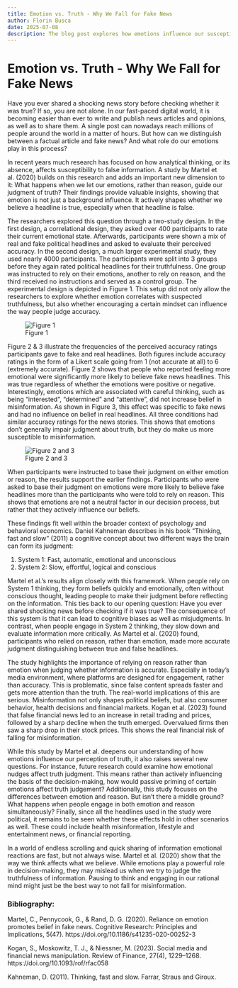 ```yaml
---
title: Emotion vs. Truth - Why We Fall for Fake News
author: Florin Busca
date: 2025-07-08
description: The blog post explores how emotions influence our susceptibility to fake news. Research reveals that heightened emotional states, whether positive or negative, increase belief in false headlines, while analytical thinking helps discern truth. Experimenters found out that instructing people to rely on emotion leads to greater acceptance of misinformation, whereas reason-based judgments improve accuracy. These findings fit within the broader context of psychology and behavioral economics. The post underscores the importance of pausing to reflect before believing or sharing news, highlighting real-world consequences of misinformation.
---
```


# Emotion vs. Truth - Why We Fall for Fake News

Have you ever shared a shocking news story before checking whether it was true? If so, you are not alone. In our fast-paced digital world, it is becoming easier than ever to write and publish news articles and opinions, as well as to share them. A single post can nowadays reach millions of people around the world in a matter of hours. But how can we distinguish between a factual article and fake news? And what role do our emotions play in this process?

In recent years much research has focused on how analytical thinking, or its absence, affects susceptibility to false information. A study by Martel et al. (2020) builds on this research and adds an important new dimension to it: What happens when we let our emotions, rather than reason, guide our judgment of truth? Their findings provide valuable insights, showing that emotion is not just a background influence. It actively shapes whether we believe a headline is true, especially when that headline is false.</p>

The researchers explored this question through a two-study design. In the first design, a correlational design, they asked over 400 participants to rate their current emotional state. Afterwards, participants were shown a mix of real and fake political headlines and asked to evaluate their perceived accuracy. In the second design, a much larger experimental study, they used nearly 4000 participants. The participants were split into 3 groups before they again rated political headlines for their truthfulness. One group was instructed to rely on their emotions, another to rely on reason, and the third received no instructions and served as a control group. The experimental design is depicted in Figure 1. This setup did not only allow the researchers to explore whether emotion correlates with suspected truthfulness, but also whether encouraging a certain mindset can influence the way people judge accuracy.


![Figure 1](florin_busca_1.png)

Figure 2 & 3 illustrate the frequencies of the perceived accuracy ratings participants gave to fake and real headlines. Both figures include accuracy ratings in the form of a Likert scale going from 1 (not accurate at all) to 6 (extremely accurate). Figure 2 shows that people who reported feeling more emotional were significantly more likely to believe fake news headlines. This was true regardless of whether the emotions were positive or negative. Interestingly, emotions which are associated with careful thinking, such as being “interested”, “determined” and “attentive”, did not increase belief in misinformation. As shown in Figure 3, this effect was specific to fake news and had no influence on belief in real headlines. All three conditions had similar accuracy ratings for the news stories. This shows that emotions don’t generally impair judgment about truth, but they do make us more susceptible to misinformation.</p>

![Figure 2 and 3](florin_busca_2.png)

When participants were instructed to base their judgment on either emotion or reason, the results support the earlier findings. Participants who were asked to base their judgment on emotions were more likely to believe fake headlines more than the participants who were told to rely on reason. This shows that emotions are not a neutral factor in our decision process, but rather that they actively influence our beliefs.

These findings fit well within the broader context of psychology and behavioral economics. Daniel Kahneman describes in his book “Thinking, fast and slow” (2011) a cognitive concept about two different ways the brain can form its judgment: 

1. System 1: Fast, automatic, emotional and unconscious
2. System 2: Slow, effortful, logical and conscious

Martel et al.’s results align closely with this framework. When people rely on System 1 thinking, they form beliefs quickly and emotionally, often without conscious thought, leading people to make their judgment before reflecting on the information. This ties back to our opening question: Have you ever shared shocking news before checking if it was true? The consequence of this system is that it can lead to cognitive biases as well as misjudgments. In contrast, when people engage in System 2 thinking, they slow down and evaluate information more critically. As Martel et al. (2020) found, participants who relied on reason, rather than emotion, made more accurate judgment distinguishing between true and false headlines.

The study highlights the importance of relying on reason rather than emotion when judging whether information is accurate. Especially in today’s media environment, where platforms are designed for engagement, rather than accuracy. This is problematic, since false content spreads faster and gets more attention than the truth. The real-world implications of this are serious. Misinformation not only shapes political beliefs, but also consumer behavior, health decisions and financial markets. Kogan et al. (2023) found that false financial news led to an increase in retail trading and prices, followed by a sharp decline when the truth emerged. Overvalued firms then saw a sharp drop in their stock prices. This shows the real financial risk of falling for misinformation.

While this study by Martel et al. deepens our understanding of how emotions influence our perception of truth, it also raises several new questions. For instance, future research could examine how emotional nudges affect truth judgment. This means rather than actively influencing the basis of the decision-making, how would passive priming of certain emotions affect truth judgement? Additionally, this study focuses on the differences between emotion and reason. But isn’t there a middle ground? What happens when people engage in both emotion and reason simultaneously? Finally, since all the headlines used in the study were political, it remains to be seen whether these effects hold in other scenarios as well. These could include health misinformation, lifestyle and entertainment news, or financial reporting.

In a world of endless scrolling and quick sharing of information emotional reactions are fast, but not always wise. Martel et al. (2020) show that the way we think affects what we believe. While emotions play a powerful role in decision-making, they may mislead us when we try to judge the truthfulness of information. Pausing to think and engaging in our rational mind might just be the best way to not fall for misinformation. </p>

### Bibliography:

Martel, C., Pennycook, G., & Rand, D. G. (2020). Reliance on emotion promotes belief in fake news. Cognitive Research: Principles and Implications, 5(47). https://doi.org/10.1186/s41235-020-00252-3

Kogan, S., Moskowitz, T. J., & Niessner, M. (2023). Social media and financial news manipulation. Review of Finance, 27(4), 1229–1268. https://doi.org/10.1093/rof/rfac058

Kahneman, D. (2011). Thinking, fast and slow. Farrar, Straus and Giroux.
